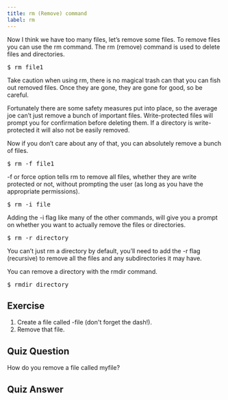 ```yaml
---
title: rm (Remove) command
label: rm
---
```


Now I think we have too many files, let’s remove some files. To remove files you can use the rm command. The rm (remove) command is used to delete files and directories.

<pre>$ rm file1</pre>

Take caution when using rm, there is no magical trash can that you can fish out removed files. Once they are gone, they are gone for good, so be careful.

Fortunately there are some safety measures put into place, so the average joe can’t just remove a bunch of important files. Write-protected files will prompt you for confirmation before deleting them. If a directory is write-protected it will also not be easily removed.

Now if you don’t care about any of that, you can absolutely remove a bunch of files.

<pre>$ rm -f file1</pre>

-f or force option tells rm to remove all files, whether they are write protected or not, without prompting the user (as long as you have the appropriate permissions).

<pre>$ rm -i file</pre>

Adding the -i flag like many of the other commands, will give you a prompt on whether you want to actually remove the files or directories.

<pre>$ rm -r directory</pre>

You can’t just rm a directory by default, you’ll need to add the -r flag (recursive) to remove all the files and any subdirectories it may have.

You can remove a directory with the rmdir command.

<pre>$ rmdir directory</pre>

## Exercise

<ol>
<li>Create a file called -file (don't forget the dash!).</li>
<li>Remove that file.</li>
</ol>

## Quiz Question

How do you remove a file called myfile?

## Quiz Answer
